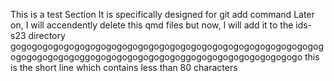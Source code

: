 This is a test Section
It is specifically designed for git add command
Later on, I will accendently delete this qmd files
but now, I will add it to the ids-s23 directory
gogogogogogogogogogogogogogogogogogogogogogogogogogogogogogogogogogogogoggogogogogogogogogoggogogogogogogogogogogo
this is the short line which contains less than 80 characters